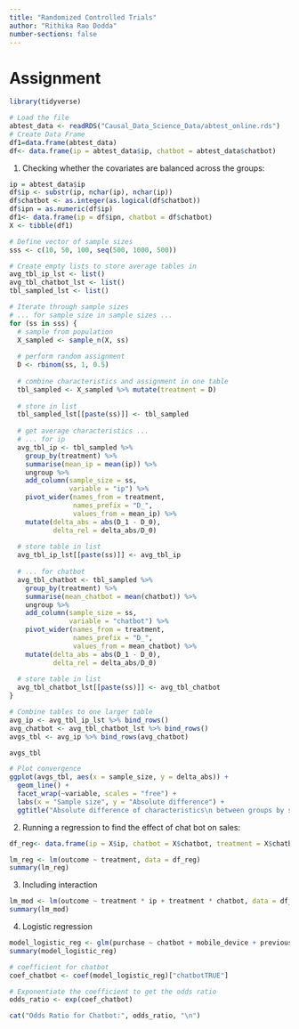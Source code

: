 ```yaml
---
title: "Randomized Controlled Trials"
author: "Rithika Rao Dodda"
number-sections: false
---
```


# Assignment

```r
library(tidyverse)
```

```r
# Load the file
abtest_data <- readRDS("Causal_Data_Science_Data/abtest_online.rds")
# Create Data Frame
df1=data.frame(abtest_data)
df<- data.frame(ip = abtest_data$ip, chatbot = abtest_data$chatbot)
```

1. Checking whether the covariates are balanced across the groups:
```r
ip = abtest_data$ip
df$ip <- substr(ip, nchar(ip), nchar(ip))
df$chatbot <- as.integer(as.logical(df$chatbot))
df$ipn = as.numeric(df$ip)
df1<- data.frame(ip = df$ipn, chatbot = df$chatbot)
X <- tibble(df1)
```
```r
# Define vector of sample sizes
sss <- c(10, 50, 100, seq(500, 1000, 500))

# Create empty lists to store average tables in
avg_tbl_ip_lst <- list()
avg_tbl_chatbot_lst <- list()
tbl_sampled_lst <- list()

# Iterate through sample sizes
# ... for sample size in sample sizes ...
for (ss in sss) {
  # sample from population
  X_sampled <- sample_n(X, ss)
  
  # perform random assignment
  D <- rbinom(ss, 1, 0.5)
  
  # combine characteristics and assignment in one table
  tbl_sampled <- X_sampled %>% mutate(treatment = D)
  
  # store in list
  tbl_sampled_lst[[paste(ss)]] <- tbl_sampled
  
  # get average characteristics ...
  # ... for ip
  avg_tbl_ip <- tbl_sampled %>%
    group_by(treatment) %>%
    summarise(mean_ip = mean(ip)) %>% 
    ungroup %>% 
    add_column(sample_size = ss,
               variable = "ip") %>% 
    pivot_wider(names_from = treatment,
                names_prefix = "D_",
                values_from = mean_ip) %>% 
    mutate(delta_abs = abs(D_1 - D_0),
           delta_rel = delta_abs/D_0)
  
  # store table in list
  avg_tbl_ip_lst[[paste(ss)]] <- avg_tbl_ip
  
  # ... for chatbot
  avg_tbl_chatbot <- tbl_sampled %>%
    group_by(treatment) %>%
    summarise(mean_chatbot = mean(chatbot)) %>% 
    ungroup %>% 
    add_column(sample_size = ss,
               variable = "chatbot") %>% 
    pivot_wider(names_from = treatment,
                names_prefix = "D_",
                values_from = mean_chatbot) %>% 
    mutate(delta_abs = abs(D_1 - D_0),
           delta_rel = delta_abs/D_0)
  
  # store table in list
  avg_tbl_chatbot_lst[[paste(ss)]] <- avg_tbl_chatbot
}

# Combine tables to one larger table
avg_ip <- avg_tbl_ip_lst %>% bind_rows()
avg_chatbot <- avg_tbl_chatbot_lst %>% bind_rows()
avgs_tbl <- avg_ip %>% bind_rows(avg_chatbot)

avgs_tbl
```

```r
# Plot convergence
ggplot(avgs_tbl, aes(x = sample_size, y = delta_abs)) +
  geom_line() +
  facet_wrap(~variable, scales = "free") +
  labs(x = "Sample size", y = "Absolute difference") +
  ggtitle("Absolute difference of characteristics\n between groups by sample size")
```

2. Running a regression to find the effect of chat bot on sales:
```r
df_reg<- data.frame(ip = X$ip, chatbot = X$chatbot, treatment = X$chatbot, outcome = avgs_tbl$delta_abs)
```
```r
lm_reg <- lm(outcome ~ treatment, data = df_reg)
summary(lm_reg)
```

3. Including interaction
```r
lm_mod <- lm(outcome ~ treatment * ip + treatment * chatbot, data = df_reg)
summary(lm_mod)
```

4. Logistic regression
```r
model_logistic_reg <- glm(purchase ~ chatbot + mobile_device + previous_visit, data = abtest_data, family = "binomial")
summary(model_logistic_reg)
```

```r
# coefficient for chatbot
coef_chatbot <- coef(model_logistic_reg)["chatbotTRUE"]
```

```r
# Exponentiate the coefficient to get the odds ratio
odds_ratio <- exp(coef_chatbot)

cat("Odds Ratio for Chatbot:", odds_ratio, "\n")
```